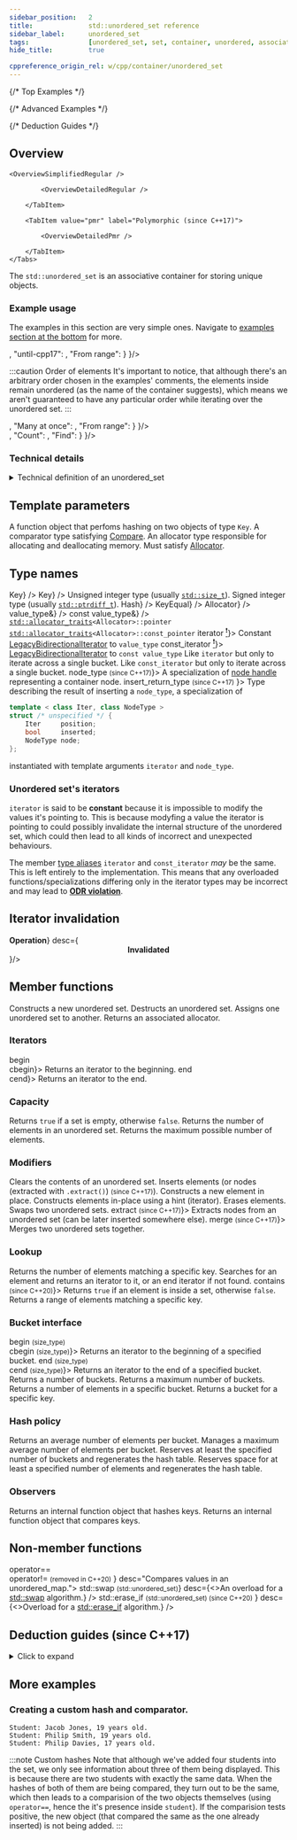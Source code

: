 ```yaml
---
sidebar_position:	2
title:				std::unordered_set reference
sidebar_label:		unordered_set
tags:				[unordered_set, set, container, unordered, associative, container, key]
hide_title:			true

cppreference_origin_rel: w/cpp/container/unordered_set
---
```



{/* Top Examples */}




{/* Advanced Examples */}

{/* Deduction Guides */}

<NotFinished />

## Overview

<Tabs>
<TabItem value="simplified" label="Simplified (since C++98)" default>

	<OverviewSimplifiedRegular />

</TabItem>
<TabItem value="detailed" label="Detailed">
	<Tabs>
		<TabItem value="regular" label="Regular (since C++98)" default>

			<OverviewDetailedRegular />

		</TabItem>

		<TabItem value="pmr" label="Polymorphic (since C++17)">

			<OverviewDetailedPmr />

		</TabItem>
	</Tabs>
</TabItem>
</Tabs>

The `std::unordered_set` is an associative container for storing unique objects.
### Example usage

The examples in this section are very simple ones. Navigate to [examples section at the bottom](#more-examples) for more.

<Tabs>
<TabItem value="create" label="Create" default>
<div style={{ padding: "10px 20px", border: "1px solid gray" }}>
	<VersionTabs content={
			{
				"cpp17": <TopExampleCreateCpp17 />,
				"until-cpp17": <TopExampleCreateUntilCpp17 />,
				"From range": <TopExampleCreateFromRange />
			}
	}/>

:::caution Order of elements
It's important to notice, that although there's an arbitrary order chosen in the examples' comments,
the elements inside remain unordered (as the name of the container suggests), which means we aren't guaranteed
to have any particular order while iterating over the unordered set.
:::

</div>
</TabItem>

<TabItem value="insert" label="Insert">
<div style={{ padding: "10px 20px", border: "1px solid gray" }}>
	<VersionTabs content={
		{
			"Ordinary": <TopExampleInsertOrdinary />,
			"Many at once": <TopExampleInsertInitList />,
			"From range": <TopExampleInsertFromRange />
		}
	}/>
</div>
</TabItem>

<TabItem value="search" label="Search">
<div style={{ padding: "10px 20px", border: "1px solid gray" }}>
	<VersionTabs content={
		{
			"Contains (since C++20)": <TopExampleSearchContains />,
			"Count": <TopExampleSearchCount />,
			"Find": <TopExampleSearchFind />
		}
	}/>
</div>
</TabItem>
</Tabs>

### Technical details

<details>
<summary>Technical definition of an unordered_set</summary>
<div>
`std::unordered_set` is an associative container that contains a set of unique objects of type `Key`.

Search, insertion, and removal have average constant-time complexity.

Internally, the elements are not sorted in any particular order, but organized into buckets.
Which bucket an element is placed into depends entirely on the hash of its value.
This allows fast access to individual elements, since once a hash is computed, it refers to the exact bucket the element is placed into.

Container elements may not be modified (even by non const iterators) since modification could change an element's hash and corrupt the container.

`std::unordered_set` meets the requirements of [`Container`](/docs/named_req/Container), [`AllocatorAwareContainer`](/docs/named_req/AllocatorAwareContainer),
[`UnorderedAssociativeContainer`](/docs/named_req/UnorderedAssociativeContainer).
</div>
</details>

<ClassSummary name="unordered_set" namespaces="std" folder="unordered_set" headerName="unordered_set">

## Template parameters

<SymbolTable noTraits>
	<Symbol name="Key"		desc="The type of the stored keys." />
	<Symbol name="Hash">
		A function object that perfoms hashing on two objects of type <code>Key</code>.
	</Symbol>
	<Symbol name="Compare">
		A comparator type satisfying <a href="/docs/named_req/Compare">Compare</a>.
	</Symbol>
	<Symbol name="Allocator">
		An allocator type responsible for allocating and deallocating memory.
		Must satisfy <a href="/docs/named_req/Allocator">Allocator</a>.
	</Symbol>
</SymbolTable>

## Type names

<SymbolTable>
	<Symbol pub name="key_type"				desc={<code>Key</code>} />
	<Symbol pub name="value_type" 		desc={<code>Key</code>} />
	<Symbol pub name="size_type">
		Unsigned integer type (usually <code><a href="#">std::size_t</a></code>).
	</Symbol>
	<Symbol pub name="difference_type">
		Signed integer type (usually <code><a href="#">std::ptrdiff_t</a></code>).
	</Symbol>
	<Symbol pub name="hasher"				desc={<code>Hash</code>} />
	<Symbol pub name="key_equal"				desc={<code>KeyEqual</code>} />
	<Symbol pub name="allocator_type" 				desc={<code>Allocator</code>} />
	<Symbol pub name="reference"			desc={<code>value_type&</code>} />
	<Symbol pub name="const_reference"				desc={<code>const value_type&</code>} />
	<Symbol pub name="pointer">
		<code><a href="#">std::allocator_traits</a>&lt;Allocator&gt;::pointer</code>
	</Symbol>
	<Symbol pub name="const_pointer">
		<code><a href="#">std::allocator_traits</a>&lt;Allocator&gt;::const_pointer</code>
	</Symbol>
	<Symbol pub name={<>iterator <a href="#unordered-sets-iterators"><sup>❗</sup></a></>}>
			Constant <a href="/docs/named_req/LegacyBidirectionalIterator">LegacyBidirectionalIterator</a> to <code>value_type</code>
	</Symbol>
	<Symbol pub name={<>const_iterator <a href="#unordered-sets-iterators"><sup>❗</sup></a></>}>
		<a href="/docs/named_req/LegacyBidirectionalIterator">LegacyBidirectionalIterator</a> to <code>const value_type</code>
	</Symbol>
	<Symbol pub name="local_iterator">
		Like <code>iterator</code> but only to iterate across a single bucket.
	</Symbol>
	<Symbol pub name="const_local_iterator">
		Like <code>const_iterator</code> but only to iterate across a single bucket.
	</Symbol>
	<Symbol pub name={<>node_type <small>(since C++17)</small></>}>
		A specialization of <a href="/docs/std/containers/other/node_handle">node handle</a> representing a container node.
	</Symbol>
<Symbol pub name={<>insert_return_type <small>(since C++17)</small> </>}>
Type describing the result of inserting a <code>node_type</code>, a specialization of

```cpp
template < class Iter, class NodeType >
struct /* unspecified */ {
    Iter     position;
    bool     inserted;
    NodeType node;
};
```
instantiated with template arguments `iterator` and `node_type`.
</Symbol>
</SymbolTable>

### Unordered set's iterators

`iterator` is said to be **constant** because it is impossible to modify the values it's pointing to.
This is because modyfing a value the iterator is pointing to could possibly invalidate the internal structure of the unordered set,
which could then lead to all kinds of incorrect and unexpected behaviours.

The member <a href="#type-names">type aliases</a> <code>iterator</code> and <code>const_iterator</code> *may* be the same.
This is left entirely to the implementation.
This means that any overloaded functions/specializations differing only in the iterator types may be incorrect and may lead to <a href="#"><b>ODR violation</b></a>.

## Iterator invalidation

<SymbolTable noTraits>
	<Symbol name={<center><b>Operation</b></center>}	desc={<center><b>Invalidated</b></center>}/>
	<Symbol name="All read only operations, swap, std::swap"	desc="Never"/>
	<Symbol name="Clear, rehash, reverse, operator="	desc="Always"/>
	<Symbol name="Insert, emplace, emplace_hiny"	desc="Only if causes rehash"/>
	<Symbol name="Erase"	desc="Only to the element erased"/>
</SymbolTable>

## Member functions

<SymbolTable>
	<Symbol pub autoLink linkName="constructors" name="(constructors)">
		Constructs a new unordered set.
	</Symbol>
	<Symbol pub autoLink linkName="destructor" name="(destructor)">
		Destructs an unordered set.
	</Symbol>
	<Symbol pub autoLink linkName="operator=" name="operator=">
		Assigns one unordered set to another.
	</Symbol>
	<Symbol pub autoLink linkName="get_allocator" name="get_allocator">
		Returns an associated allocator.
	</Symbol>
</SymbolTable>

### Iterators

<SymbolTable>
	<Symbol pub autoLink linkName="begin" name={<>begin<br/>cbegin</>}>
		Returns an iterator to the beginning.
	</Symbol>
	<Symbol pub autoLink linkName="end" name={<>end<br/>cend</>}>
		Returns an iterator to the end.
	</Symbol>
</SymbolTable>

### Capacity

<SymbolTable>
	<Symbol pub autoLink linkName="empty" name="empty">
		Returns <code>true</code> if a set is empty, otherwise <code>false</code>.
	</Symbol>
	<Symbol pub autoLink linkName="size" name="size">
		Returns the number of elements in an unordered set.
	</Symbol>
	<Symbol pub autoLink linkName="max_size" name="max_size">
		Returns the maximum possible number of elements.
	</Symbol>
</SymbolTable>

### Modifiers

<SymbolTable>
	<Symbol pub autoLink linkName="clear" name="clear">
		Clears the contents of an unordered set.
	</Symbol>
	<Symbol pub autoLink linkName="insert" name="insert">
		Inserts elements (or nodes (extracted with <code>.extract()</code>) <small>(since C++17)</small>).
	</Symbol>
	<Symbol pub autoLink linkName="emplace" name="emplace">
		Constructs a new element in place.
	</Symbol>
	<Symbol pub autoLink linkName="emplace_hint" name="emplace_hint">
		Constructs elements in-place using a hint (iterator).
	</Symbol>
	<Symbol pub autoLink linkName="erase" name="erase">
		Erases elements.
	</Symbol>
	<Symbol pub autoLink linkName="swap" name="swap">
		Swaps two unordered sets.
	</Symbol>
	<Symbol pub autoLink linkName="extract" name={<>extract <small>(since C++17)</small></>}>
		Extracts nodes from an unordered set (can be later inserted somewhere else).
	</Symbol>
	<Symbol pub autoLink linkName="merge" name={<>merge <small>(since C++17)</small></>}>
		Merges two unordered sets together.
	</Symbol>
</SymbolTable>


### Lookup

<SymbolTable>
	<Symbol pub autoLink linkName="count" name="count">
		Returns the number of elements matching a specific key.
	</Symbol>
	<Symbol pub autoLink linkName="find" name="find">
		Searches for an element and returns an iterator to it, or an end iterator if not found.
	</Symbol>
	<Symbol pub autoLink linkName="contains" name={<>contains <small>(since C++20)</small></>}>
		Returns <code>true</code> if an element is inside a set, otherwise <code>false</code>.
	</Symbol>
	<Symbol pub autoLink linkName="equal_range" name="equal_range">
		Returns a range of elements matching a specific key.
	</Symbol>
</SymbolTable>

### Bucket interface

<SymbolTable>
	<Symbol pub autoLink linkName="begin" name={<>begin <small>(size_type)</small><br/>cbegin <small>(size_type)</small></>}>
		Returns an iterator to the beginning of a specified bucket.
	</Symbol>
	<Symbol pub autoLink linkName="end" name={<>end <small>(size_type)</small><br/>cend <small>(size_type)</small></>}>
		Returns an iterator to the end of a specified bucket.
	</Symbol>
	<Symbol pub autoLink linkName="bucket_count" name="bucket_count">
		Returns a number of buckets.
	</Symbol>
	<Symbol pub autoLink linkName="max_bucket_count" name="max_bucket_count">
		Returns a maximum number of buckets.
	</Symbol>
	<Symbol pub autoLink linkName="bucket_size" name="bucket_size">
		Returns a number of elements in a specific bucket.
	</Symbol>
	<Symbol pub autoLink linkName="bucket" name="bucket">
		Returns a bucket for a specific key.
	</Symbol>
</SymbolTable>

### Hash policy

<SymbolTable>
	<Symbol pub autoLink linkName="load_factor" name="load_factor">
		Returns an average number of elements per bucket.
	</Symbol>
	<Symbol pub autoLink linkName="max_load_factor" name="max_load_factor">
		Manages a maximum average number of elements per bucket.
	</Symbol>
	<Symbol pub autoLink linkName="rehash" name="rehash">
		Reserves at least the specified number of buckets and regenerates the hash table.
	</Symbol>
	<Symbol pub autoLink linkName="reserve" name="reserve">
		Reserves space for at least a specified number of elements and regenerates the hash table.
	</Symbol>
</SymbolTable>

### Observers

<SymbolTable>
	<Symbol pub autoLink linkName="hash_function" name="hash_function">
		Returns an internal function object that hashes keys.
	</Symbol>
	<Symbol pub autoLink linkName="key_eq" name="key_eq">
		Returns an internal function object that compares keys.
	</Symbol>
</SymbolTable>

## Non-member functions

<SymbolTable noTraits>
	<Symbol name={<>
				operator==<br/>
				operator!= <small>(removed in C++20)</small>
			</>}
			desc="Compares values in an unordered_map.">
	</Symbol>
	<Symbol name={<>std::swap <small>(std::unordered_set)</small></>}
			desc={<>An overload for a <a href="#">std::swap</a> algorithm.</>}
		/>
	<Symbol name={<>
				std::erase_if <small>(std::unordered_set) (since C++20)</small>
			</>}
			desc={<>Overload for a <a href="#">std::erase_if</a> algorithm.</>}
		/>
</SymbolTable>
</ClassSummary>

## Deduction guides (since C++17)
<details>
<summary>Click to expand</summary>
<div>
	<DeductionGuides />
</div>
</details>

## More examples

### Creating a custom hash and comparator.

<div>
<CustomCodeBlock withTitle>
	<ExampleAdvancedStudents />
</CustomCodeBlock >
</div>
<div>

```plaintext title="Result"
Student: Jacob Jones, 19 years old.
Student: Philip Smith, 19 years old.
Student: Philip Davies, 17 years old.
```
</div>

:::note Custom hashes
Note that although we've added four students into the set, we only see information about three of them being displayed.
This is because there are two students with exactly the same data. When the hashes of both of them are being compared, they turn out to be the same,
which then leads to a comparision of the two objects themselves (using `operator==`, hence the it's presence inside `student`). If the comparision tests positive,
the new object (that compared the same as the one already inserted) is not being added.
:::
